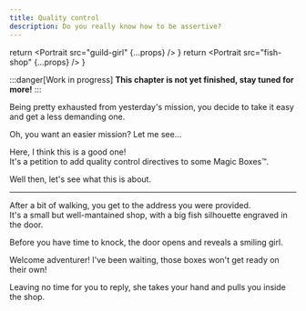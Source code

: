 ```yaml
---
title: Quality control
description: Do you really know how to be assertive?
---
```



  return <Portrait 
    src="guild-girl" 
    {...props} 
  />
}
  return <Portrait 
    src="fish-shop" 
    {...props} 
  />
}

:::danger[Work in progress]
**This chapter is not yet finished, stay tuned for more!**
:::

Being pretty exhausted from yesterday's mission, you decide to take it easy and get a less demanding one.

<Guild>
Oh, you want an easier mission?  
Let me see...  

Here, I think this is a good one!  
It's a petition to add quality control directives to some Magic Boxes™.  
</Guild>

Well then, let's see what this is about.

---

After a bit of walking, you get to the address you were provided.  
It's a small but well-mantained shop, with a big fish silhouette engraved in the door.

Before you have time to knock, the door opens and reveals a smiling girl.

<Fish>
Welcome adventurer!  
I've been waiting, those boxes won't get ready on their own!
</Fish>

Leaving no time for you to reply, she takes your hand and pulls you inside the shop.  